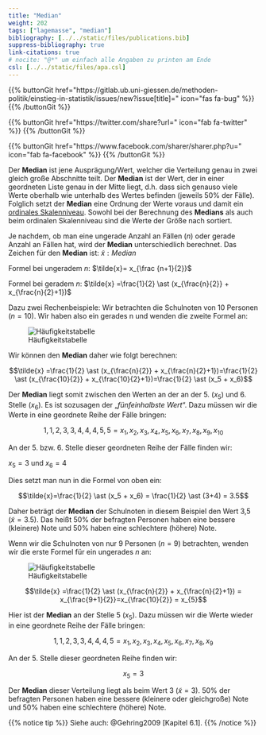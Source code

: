 ```yaml
---
title: "Median"
weight: 202
tags: ["lagemasse", "median"]
bibliography: [../../static/files/publications.bib]
suppress-bibliography: true
link-citations: true
# nocite: "@*" um einfach alle Angaben zu printen am Ende
csl: [../../static/files/apa.csl]
---
```


{{% buttonGit href=\"https\:\/\/gitlab.ub.uni-giessen.de\/methoden-politik\/einstieg-in-statistik\/issues\/new?issue[title]=\" icon=\"fas fa-bug\" %}} {{% /buttonGit %}} 

{{% buttonGit href=\"https\:\/\/twitter.com\/share?url=\" icon=\"fab fa-twitter\" %}} {{% /buttonGit %}}

{{% buttonGit href=\"https\:\/\/www.facebook.com\/sharer\/sharer.php?u=\" icon=\"fab fa-facebook\" %}} {{% /buttonGit %}}

Der **Median** ist jene Ausprägung/Wert, welcher die Verteilung genau in zwei gleich große Abschnitte teilt. Der **Median** ist der Wert, der in einer geordneten Liste genau in der Mitte liegt, d.h. dass sich genauso viele Werte oberhalb wie unterhalb des Wertes befinden (jeweils $50\%$ der Fälle). Folglich setzt der **Median** eine Ordnung der Werte voraus und damit ein [ordinales Skalenniveau](../../glossar/ordinalskala/index.html). Sowohl bei der Berechnung des **Medians** als auch beim ordinalen Skalenniveau sind die Werte der Größe nach sortiert.

Je nachdem, ob man eine ungerade Anzahl an Fällen ($n$) oder gerade Anzahl an Fällen hat, wird der **Median** unterschiedlich berechnet. Das Zeichen für den **Median** ist: $\tilde{x}: Median$

Formel bei ungeradem $n$: $\tilde{x}= x_{\frac {n+1}{2}}$

Formel bei geradem $n$: $\tilde{x} =\frac{1}{2} \ast (x_{\frac{n}{2}} + x_{\frac{n}{2}+1})$

Dazu zwei Rechenbeispiele:
Wir betrachten die Schulnoten von $10$ Personen ($n=10$). Wir haben also ein gerades n und wenden die zweite Formel an:

![Häufigkeitstabelle](../images/mediantabelle1.png)

Wir können den **Median** daher wie folgt berechnen:

$$\tilde{x} =\frac{1}{2} \ast (x_{\frac{n}{2}} + x_{\frac{n}{2}+1})=\frac{1}{2} \ast (x_{\frac{10}{2}} + x_{\frac{10}{2}+1})=\frac{1}{2} \ast (x_5 + x_6)$$

Der **Median** liegt somit zwischen den Werten an der an der 5. ($x_5$) und 6. Stelle ($x_6$). Es ist sozusagen der „*fünfeinhalbste Wert*“. Dazu müssen wir die Werte in eine geordnete Reihe der Fälle bringen:

$$1, 1, 2, 3, 3, 4, 4, 4, 5, 5 = x_1, x_2, x_3, x_4, x_5, x_6, x_7, x_8, x_9, x_10$$

An der 5. bzw. 6. Stelle dieser geordneten Reihe der Fälle finden wir:

$x_5 =3$ und $x_6=4$

Dies setzt man nun in die Formel von oben ein:

$$\tilde{x}=\frac{1}{2} \ast (x_5 + x_6) = \frac{1}{2} \ast (3+4) = 3.5$$

Daher beträgt der **Median** der Schulnoten in diesem Beispiel den Wert 3,5 ($\tilde{x}=3.5$). Das heißt $50\%$ der befragten Personen haben eine bessere (kleinere) Note und $50\%$ haben eine schlechtere (höhere) Note.

Wenn wir die Schulnoten von nur $9$ Personen ($n=9$) betrachten, wenden wir die erste Formel für ein ungerades $n$ an:

![Häufigkeitstabelle](../images/mediantabelle2.png)

$$\tilde{x} =\frac{1}{2} \ast (x_{\frac{n}{2}} + x_{\frac{n}{2}+1}) = x_{\frac{9+1}{2}}=x_{\frac{10}{2}} = x_{5}$$

Hier ist der **Median** an der Stelle 5 ($x_5$). Dazu müssen wir die Werte wieder in eine geordnete Reihe der Fälle bringen:

$$1, 1, 2, 3, 3, 4, 4, 4, 5 =x_1, x_2, x_3, x_4, x_5, x_6, x_7, x_8, x_9$$

An der 5. Stelle dieser geordneten Reihe finden wir:

$$x_5 =3$$

Der **Median** dieser Verteilung liegt als beim Wert 3 ($\tilde{x}=3$). $50\%$ der befragten Personen haben eine bessere (kleinere oder gleichgroße) Note und $50\%$ haben eine schlechtere (höhere) Note.

{{% notice tip %}}
Siehe auch: @Gehring2009 [Kapitel 6.1].
{{% /notice %}}